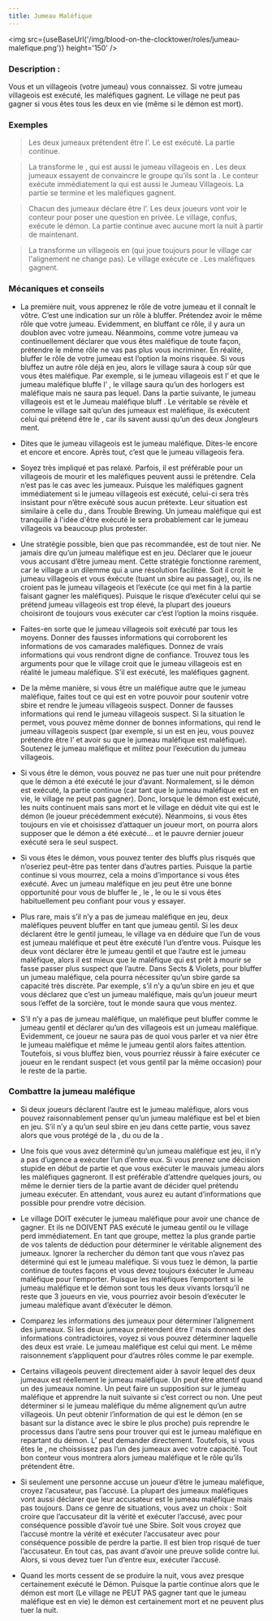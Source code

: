 ```yaml
---
title: Jumeau Maléfique
---
```



<img src={useBaseUrl('/img/blood-on-the-clocktower/roles/jumeau-malefique.png')} height='150' />

<Role JUMEAU_MALEFIQUE header />

### Description :

Vous et un villageois (votre jumeau) vous connaissez. Si votre jumeau villageois est exécuté, les maléfiques gagnent. Le village ne peut pas gagner si vous êtes tous les deux en vie (même si le démon est mort).
 
### Exemples  
> Les deux jumeaux prétendent être l’<Role ORACLE />. Le <Role JUMEAU_MALEFIQUE /> est exécuté. La partie continue.

> La <Role VIEILLE_CHOUETTE /> transforme le <Role SAGE />, qui est aussi le jumeau villageois en <Role BETE_DE_FOIRE />. Les deux jumeaux essayent de convaincre le groupe qu’ils sont la <Role BETE_DE_FOIRE />. Le conteur exécute immédiatement la <Role BETE_DE_FOIRE /> qui est aussi le Jumeau Villageois. La partie se termine et les maléfiques gagnent.

> Chacun des jumeaux déclare être l’<Role ARTISTE />. Les deux joueurs vont voir le conteur pour poser une question en privée. Le village, confus, exécute le démon. La partie continue avec aucune mort la nuit à partir de maintenant.

> La <Role VIEILLE_CHOUETTE /> transforme un villageois en <Role JUMEAU_MALEFIQUE /> (qui joue toujours pour le village car l'alignement ne change pas). Le village exécute ce <Role JUMEAU_MALEFIQUE />. Les maléfiques gagnent.

### Mécaniques et conseils
-  La première nuit, vous apprenez le rôle de votre jumeau et il connaît le vôtre. C’est une indication sur un rôle à bluffer. Prétendez avoir le même rôle que votre jumeau. Evidemment, en bluffant ce rôle, il y aura un doublon avec votre jumeau. Néanmoins, comme votre jumeau va continuellement déclarer que vous êtes maléfique de toute façon, prétendre le même rôle ne vas pas plus vous incriminer. En réalité, bluffer le rôle de votre jumeau est l’option la moins risquée. Si vous bluffez un autre rôle déjà en jeu, alors le village saura à coup sûr que vous êtes maléfique. Par exemple, si le jumeau villageois est l’<Role HORLOGER /> et que le jumeau maléfique bluffe l’<Role HORLOGER /> , le village saura qu’un des horlogers est maléfique mais ne saura pas lequel. Dans la partie suivante, le jumeau villageois est <Role MALADROIT />  et le Jumeau maléfique bluff <Role JONGLEUR /> . Le véritable <Role JONGLEUR /> se révèle et comme le village sait qu’un des jumeaux est maléfique, ils exécutent celui qui prétend être le <Role JONGLEUR />, car ils savent aussi qu’un des deux Jongleurs ment. 

- Dites que le jumeau villageois est le jumeau maléfique. Dites-le encore et encore et encore. Après tout, c’est que le jumeau villageois fera. 

- Soyez très impliqué et pas relaxé. Parfois, il est préférable pour un villageois de mourir et les maléfiques peuvent aussi le prétendre. Cela n’est pas le cas avec les jumeaux. Puisque les maléfiques gagnent immédiatement si le jumeau villageois est exécuté, celui-ci sera très insistant pour n’être exécuté sous aucun prétexte. Leur situation est similaire à celle du <Role VERTUEUX />, dans Trouble Brewing. Un jumeau maléfique qui est tranquille à l'idée d'être exécuté le sera probablement car le jumeau villageois va beaucoup plus protester.

- Une stratégie possible, bien que pas recommandée, est de tout nier. Ne jamais dire qu’un jumeau maléfique est en jeu. Déclarer que le joueur vous accusant d’être jumeau ment. Cette stratégie fonctionne rarement, car le village a un dilemme qui a une résolution facilitée. Soit il croit le jumeau villageois et vous éxécute (tuant un sbire au passage), ou, ils ne croient pas le jumeau villageois et l’exécute (ce qui met fin à la partie faisant gagner les maléfiques). Puisque le risque d’exécuter celui qui se prétend jumeau villageois est trop élevé, la plupart des joueurs choisiront de toujours vous exécuter car c’est l’option la moins risquée.

- Faites-en sorte que le jumeau villageois soit exécuté par tous les moyens. Donner des fausses informations qui corroborent les informations de vos camarades maléfiques. Donnez de vrais informations qui vous rendront digne de confiance. Trouvez tous les arguments pour que le village croit que le jumeau villageois est en réalité le jumeau maléfique. S’il est exécuté, les maléfiques gagnent.

- De la même manière, si vous être un maléfique autre que le jumeau maléfique, faites tout ce qui est en votre pouvoir pour soutenir votre sbire et rendre le jumeau villageois suspect. Donner de fausses informations qui rend le jumeau villageois suspect. Si la situation le permet, vous pouvez même donner de bonnes informations, qui rend le jumeau villageois suspect (par exemple, si un <Role VORTOX /> est en jeu, vous pouvez prétendre être l’<Role ARTISTE /> et avoir su que le jumeau maléfique est maléfique). Soutenez le jumeau maléfique et militez pour l’exécution du jumeau villageois.

- Si vous être le démon, vous pouvez ne pas tuer une nuit pour prétendre que le démon a été exécuté le jour d’avant. Normalement, si le démon est exécuté, la partie continue (car tant que le jumeau maléfique est en vie, le village ne peut pas gagner). Donc, lorsque le démon est exécuté, les nuits continuent mais sans mort et le village en déduit vite qui est le démon (le joueur précédemment exécuté).  Néanmoins, si vous êtes toujours en vie et choisissez d’attaquer un joueur mort, on pourra alors supposer que le démon a été exécuté… et le pauvre dernier joueur exécuté sera le seul suspect.

- Si vous êtes le démon, vous pouvez tenter des bluffs plus risqués que n’oseriez peut-être pas tenter dans d’autres parties. Puisque la partie continue si vous mourrez, cela a moins d’importance si vous êtes exécuté. Avec un jumeau maléfique en jeu peut être une bonne opportunité pour vous de bluffer le <Role SAVANT />, le <Role REVEUR />, le <Role CHARMEUR_DE_SERPENT /> ou le <Role FLEURISTE /> si vous êtes habituellement peu confiant pour vous y essayer.

- Plus rare, mais s’il n’y a pas de jumeau maléfique en jeu, deux maléfiques peuvent bluffer en tant que jumeau gentil. Si les deux déclarent être le gentil jumeau, le village va en déduire que l’un de vous est jumeau maléfique et peut être exécuté l’un d’entre vous. Puisque les deux vont déclarer être le jumeau gentil et que l’autre est le jumeau maléfique, alors il est mieux que le maléfique qui est prêt à mourir se fasse passer plus suspect que l’autre. Dans Sects & Violets, pour bluffer un jumeau maléfique, cela pourra nécessiter qu’un sbire garde sa capacité très discrète. Par exemple, s’il n’y a qu’un sbire en jeu et que vous déclarez que c’est un jumeau maléfique, mais qu’un joueur meurt sous l’effet de la sorcière, tout le monde saura que vous mentez. 

- S’il n’y a pas de jumeau maléfique, un maléfique peut bluffer comme le jumeau gentil et déclarer qu’un des villageois est un jumeau maléfique. Evidemment, ce joueur ne saura pas de quoi vous parler et va nier être le jumeau maléfique et même le jumeau gentil alors faites attention. Toutefois, si vous bluffez bien, vous pourriez réussir à faire exécuter ce joueur en le rendant suspect (et vous gentil par la même occasion) pour le reste de la partie. 

### Combattre la jumeau maléfique

- Si deux joueurs déclarent l’autre est le jumeau maléfique, alors vous pouvez raisonnablement penser qu’un jumeau maléfique est bel et bien en jeu. S’il n’y a qu’un seul sbire en jeu dans cette partie, vous savez alors que vous protégé de la <Role SORCIERE />, du <Role MANIPULATEUR /> ou de la <Role VIEILLE_CHOUETTE />.

- Une fois que vous avez déterminé qu’un jumeau maléfique est jeu, il n’y a pas d’ugence a exécuter l’un d’entre eux. Si vous prenez une décision stupide en début de partie et que vous exécuter le mauvais jumeau alors les maléfiques gagneront. Il est préférable d’attendre quelques jours, ou même le dernier tiers de la partie avant de décider quel prétendu jumeau exécuter. En attendant, vous aurez eu autant d’informations que possible pour prendre votre décision.

- Le village DOIT exécuter le jumeau maléfique pour avoir une chance de gagner. Et ils ne DOIVENT PAS exécuté le jumeau gentil ou le village perd immédiatement. En tant que groupe, mettez la plus grande partie de vos talents de déduction pour déterminer le véritable alignement des jumeaux. Ignorer la rechercher du démon tant que vous n’avez pas déterminé qui est le jumeau maléfique. Si vous tuez le démon, la partie continue de toutes façons et vous devez toujours éxécuter le Jumeau maléfique pour l’emporter. Puisque les maléfiques l’emportent si le jumeau maléfique et le démon sont tous les deux vivants lorsqu’il ne reste que 3 joueurs en vie, vous pourriez avoir besoin d’exécuter le jumeau maléfique avant d’éxécuter le démon.

- Comparez les informations des jumeaux pour déterminer l’alignement des jumeaux. Si les deux jumeaux prétendent être l’<Role ARTISTE /> mais donnent des informations contradictoires, voyez si vous pouvez déterminer laquelle des deux est vraie. Le jumeau maléfique est celui qui ment. Le même raisonnement s’appliquent pour d’autres rôles comme le <Role JONGLEUR /> par exemple.

- Certains villageois peuvent directement aider à savoir lequel des deux jumeaux est réellement le jumeau maléfique. Un <Role CRIEUR />  peut être attentif quand un des jumeaux nomine. Un <Role JONGLEUR />  peut faire un supposition sur le jumeau maléfique et apprendre la nuit suivante si c’est correct ou non. Une <Role COUTURIERE />  peut déterminer si le jumeau maléfique du même alignement qu’un autre villageois. Un <Role HORLOGER />  peut obtenir l’information de qui est le démon (en se basant sur la distance avec le sbire le plus proche) puis reprendre le processus dans l’autre sens pour trouver qui est le jumeau maléfique en repartant du démon. L’<Role ARTISTE />  peut demander directement. Toutefois, si vous êtes le <Role REVEUR /> , ne choississez pas l’un des jumeaux avec votre capacité. Tout bon conteur vous montrera alors jumeau maléfique et le rôle qu’ils prétendent être.

- Si seulement une personne accuse un joueur d’être le jumeau maléfique, croyez l’acusateur, pas l’accusé. La plupart des jumeaux maléfiques vont aussi déclarer que leur accusateur est le jumeau maléfique mais pas toujours. Dans ce genre de situations, vous avez un choix :  Soit croire que l’accusateur dit la vérité et exécuter l’accusé, avec pour conséquence possible d’avoir tué une Sbire. Soit vous croyez que l’accusé montre la vérité et exécuter l’accusateur avec pour conséquence possible de perdre la partie. Il est bien trop risqué de tuer l’accusateur. En tout cas, pas avant d’avoir une preuve solide contre lui. Alors, si vous devez tuer l’un d’entre eux, exécuter l’accusé.

- Quand les morts cessent de se produire la nuit, vous avez presque certainement exécuté le Démon. Puisque la partie continue alors que le démon est mort (Le village ne PEUT PAS gagner tant que le jumeau maléfique est en vie) le démon est certainement mort et ne peuvent plus tuer la nuit.
